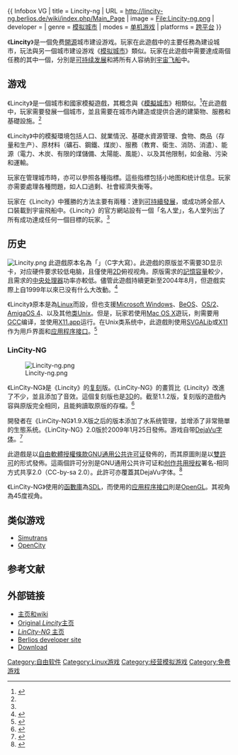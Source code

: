 {{ Infobox VG
| title     = Lincity-ng
| URL       = http://lincity-ng.berlios.de/wiki/index.php/Main_Page
| image = File:Lincity-ng.png
| developer =  
| genre     = [[模拟城市|模拟城市]]
| modes     = [[单机游戏|单机游戏]]
| platforms = [[跨平台|跨平台]]
}}

《'''Lincity'''》是一個免费[[開源遊戲|開源]]城市建设游戏。玩家在此遊戲中的主要任務為建设城市，玩法與另一個城市建设游戏《[[模拟城市|模拟城市]]》類似。玩家在此遊戲中需要達成兩個任務的其中一個，分別是[[可持续发展|可持续发展]]和將所有人容纳到[[宇宙飞船|宇宙飞船]]中。

== 游戏 ==
《Lincity》是一個城市和國家模擬遊戲，其概念與《[[模擬城市|模擬城市]]》相類似。<ref name="cnn">{{Cite web|url=http://archives.cnn.com/2000/TECH/computing/07/21/linux.fun.games.idg/#3|work=CNN.com|title=Procrastinate with these Linux games|author=Barr, Joe|date=July 21, 2000|accessdate=2009-05-06|archive-date=2012-03-12|archive-url=https://www.webcitation.org/6672ipOrV?url=http://archives.cnn.com/2000/TECH/computing/07/21/linux.fun.games.idg/#3|dead-url=no}}</ref>在此遊戲中，玩家需要發展一個城市，並且需要在城市內建造或提供合適的建築物、服務和基礎設施。<ref name="sourceforge"/>

《Lincity》中的模擬環境包括人口、就業情況、基礎水資源管理、食物、商品（存量和生产）、原材料（礦石、鋼鐵、煤炭）、服務（教育、衛生、消防、消遣）、能源（電力、木炭、有限的煤儲備、太陽能、風能）、以及其他限制，如金融、污染和運輸。

玩家在管理城市時，亦可以參照各種指標。這些指標包括小地图和统计信息。玩家亦需要處理各種問題，如人口過剩、社會經濟失衡等。

玩家在《Lincity》中獲勝的方法主要有兩種：達到[[可持續發展|可持續發展]]，或成功將全部人口裝載到宇宙飛船中。《Lincity》的官方網站設有一個「名人堂」，名人堂列出了所有成功達成任何一個目標的玩家。<ref name="cnn"/>

== 历史 ==
[[File:Lincity.png|thumb]]
此遊戲原本名為「{{lang|en|LinCity}}」（C字大寫）。此遊戲的原版並不需要3D显示卡，对应硬件要求较低电脑，且僅使用[[二维图像引擎|2D]]俯视视角。原版需求的[[随机存取存储器|記憶容量]]較少，且需求的[[中央处理器|中央处理器]]功率亦較低。儘管此遊戲持續更新至2004年8月，但遊戲实際上自1999年以來已没有什么大改動。<ref>{{Cite web |url=http://www.oocities.org/gregsharp.geo/lincity.html |title=Lincity for Win32 - OoCities |accessdate=2014-02-20 |archive-date=2014-02-24 |archive-url=https://web.archive.org/web/20140224041259/http://www.oocities.org/gregsharp.geo/lincity.html |dead-url=no }}</ref>

《Lincity》原本是為[[Linux|Linux]]而設，但也支援[[Microsoft_Windows|Microsoft Windows]]、[[BeOS|BeOS]]、[[OS/2|OS/2]]、[[AmigaOS_4|AmigaOS 4]]、以及其他[[类Unix|类Unix]]。但是，玩家若使用[[Mac_OS_X|Mac OS X]]遊玩，則需要用[[GNU_Compiler_Collection|GCC]]编译，並使用[[X11|X11.app]]运行。在Unix类系统中，此遊戲則使用[[SVGALib|SVGALib]]或[[X11|X11]]作为用戶界面和[[API|应用程序接口]]。<ref name="sourceforge">{{Cite web |url=http://lincity.sourceforge.net/ |title=Lincity - A City Simulation Game |accessdate=2008-11-16 |archive-date=2005-07-27 |archive-url=https://web.archive.org/web/20050727021202/http://lincity.sourceforge.net/ |dead-url=no }}</ref>

=== LinCity-NG ===
[[File:Lincity-ng.png|thumb]]

《LinCity-NG》是《Lincity》的[[复刻_(软件工程)|复刻]]版。《LinCity-NG》的畫質比《Lincity》改進了不少，並且添加了音效。這個复刻版也是[[3D|3D]]的。截至1.1.2版，复刻版的遊戲內容與原版完全相同，且能夠讀取原版的存檔。<ref>{{Cite web |url=http://lincity-ng.berlios.de/wiki/index.php/Download/Installation |title=lincity-ng should be updated to 1.1.2 – MacPorts |accessdate=2014-02-20 |archive-date=2014-02-25 |archive-url=https://web.archive.org/web/20140225071837/http://lincity-ng.berlios.de/wiki/index.php/Download/Installation |dead-url=no }}</ref>

開發者在《LinCity-NG》1.9.X版之后的版本添加了水系统管理，並增添了非常簡單的生態系统。《LinCity-NG》2.0版於2009年1月25日發佈。游戏自带[[DejaVu字体|DejaVu字体]]。<ref>{{Cite web |url=https://bugs.debian.org/cgi-bin/bugreport.cgi?bug=404396 |title=Debian -- Details of package lincity-ng in wheezy |accessdate=2014-02-20 |archive-date=2019-02-17 |archive-url=https://web.archive.org/web/20190217013125/https://bugs.debian.org/cgi-bin/bugreport.cgi?bug=404396 |dead-url=no }}</ref>

此遊戲是以[[自由軟體授權條款|自由軟體授權條款]][[GNU通用公共许可证|GNU通用公共许可证]]發佈的，而其原圖則是以[[多許可|雙許可]]的形式發佈。這兩個許可分別是GNU通用公共许可证和[[创作共用授权|创作共用授权]]署名-相同方式共享2.0（CC-by-sa 2.0）。此許可亦覆蓋其DejaVu字体。<ref>{{Cite web |url=http://needleseek.msra.cn/result.aspx?query=lincity-ng |title=lincity-ng -- NeedleSeek |access-date=2014-02-20 |archive-url=https://web.archive.org/web/20140224003258/http://needleseek.msra.cn/result.aspx?query=lincity-ng |archive-date=2014-02-24 |dead-url=yes }}</ref>

《LinCity-NG》使用的[[函數庫|函數庫]]為[[Simple_DirectMedia_Layer|SDL]]，而使用的[[应用程序接口|应用程序接口]]則是[[OpenGL|OpenGL]]。其视角為45度视角。

== 类似游戏 ==
{{Portal|自由软件|电子游戏}}
* [[Simutrans|Simutrans]]
* [[OpenCity|OpenCity]]

== 参考文献 ==
{{Reflist|30em}}

== 外部链接 ==
{{commons category|Lincity}}
* [https://web.archive.org/web/20100719154537/http://lincity-ng.berlios.de/wiki/index.php/Main_Page 主页和wiki]
* [http://lincity.sourceforge.net/ Original ''Lincity''主页] {{Wayback|url=http://lincity.sourceforge.net/ |date=20050727021202 }}
* [https://web.archive.org/web/20100719154537/http://lincity-ng.berlios.de/wiki/index.php/Main_Page ''LinCity-NG'' 主页]
* [https://www.webcitation.org/6672gRwe4?url=http://developer.berlios.de/projects/lincity-ng/ Berlios developer site]
* [https://web.archive.org/web/20081015174000/http://developer.berlios.de/project/showfiles.php?group_id=2929 Download]

[[Category:自由软件|Category:自由软件]]
[[Category:Linux游戏|Category:Linux游戏]]
[[Category:经营模拟游戏|Category:经营模拟游戏]]
[[Category:免费游戏|Category:免费游戏]]